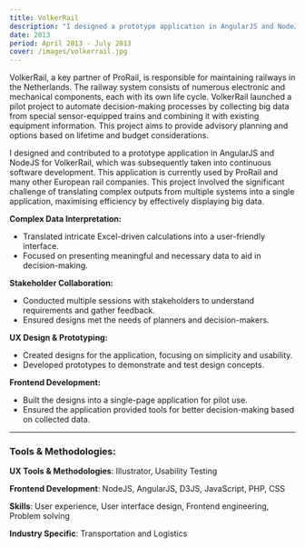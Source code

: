 ```yaml
---
title: VolkerRail
description: "I designed a prototype application in AngularJS and NodeJS for VolkerRail, now used by ProRail and other European rail companies, to efficiently display complex data from multiple systems."
date: 2013
period: April 2013 - July 2013
cover: /images/volkerrail.jpg
---
```


VolkerRail, a key partner of ProRail, is responsible for maintaining railways in the Netherlands. The railway system consists of numerous electronic and mechanical components, each with its own life cycle. VolkerRail launched a pilot project to automate decision-making processes by collecting big data from special sensor-equipped trains and combining it with existing equipment information. This project aims to provide advisory planning and options based on lifetime and budget considerations.

I designed and contributed to a prototype application in AngularJS and NodeJS for VolkerRail, which was subsequently taken into continuous software development. This application is currently used by ProRail and many other European rail companies. This project involved the significant challenge of translating complex outputs from multiple systems into a single application, maximising efficiency by effectively displaying big data.

**Complex Data Interpretation:**
- Translated intricate Excel-driven calculations into a user-friendly interface.
- Focused on presenting meaningful and necessary data to aid in decision-making.

**Stakeholder Collaboration:**
- Conducted multiple sessions with stakeholders to understand requirements and gather feedback.
- Ensured designs met the needs of planners and decision-makers.

**UX Design & Prototyping:**
- Created designs for the application, focusing on simplicity and usability.
- Developed prototypes to demonstrate and test design concepts.

**Frontend Development:**
- Built the designs into a single-page application for pilot use.
- Ensured the application provided tools for better decision-making based on collected data.

<hr />

### Tools & Methodologies:

**UX Tools & Methodologies**: 
Illustrator, Usability Testing

**Frontend Development**: 
NodeJS, AngularJS, D3JS, JavaScript, PHP, CSS

**Skills**: 
User experience, User interface design, Frontend engineering, Problem solving

**Industry Specific**: 
Transportation and Logistics